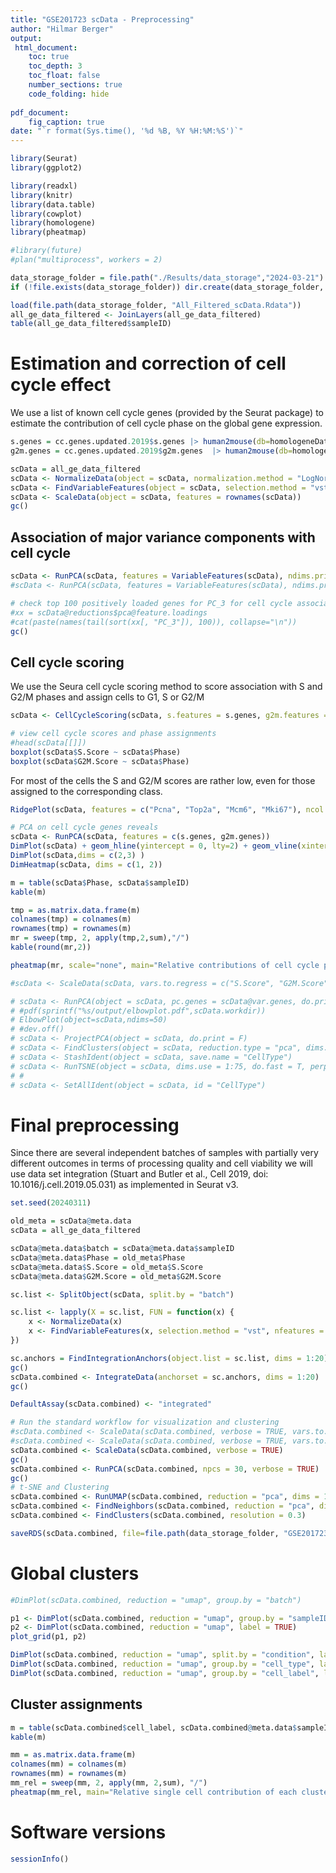 ```yaml
---
title: "GSE201723 scData - Preprocessing"
author: "Hilmar Berger"
output: 
 html_document:
    toc: true
    toc_depth: 3
    toc_float: false
    number_sections: true
    code_folding: hide
    
pdf_document:
    fig_caption: true
date: "`r format(Sys.time(), '%d %B, %Y %H:%M:%S')`"
---
```


```r
library(Seurat)
library(ggplot2)

library(readxl)
library(knitr)
library(data.table)
library(cowplot)
library(homologene)
library(pheatmap)

#library(future)
#plan("multiprocess", workers = 2)

data_storage_folder = file.path("./Results/data_storage","2024-03-21")
if (!file.exists(data_storage_folder)) dir.create(data_storage_folder, recursive=T)

```

```r
load(file.path(data_storage_folder, "All_Filtered_scData.Rdata"))
all_ge_data_filtered <- JoinLayers(all_ge_data_filtered)
table(all_ge_data_filtered$sampleID)
```

# Estimation and correction of cell cycle effect

We use a list of known cell cycle genes (provided by the Seurat package) to estimate the contribution of cell cycle phase on the global gene expression.

```r
s.genes = cc.genes.updated.2019$s.genes |> human2mouse(db=homologeneData2) |> (\(x) x$mouseGene[!is.na(x$mouseGene)] |> unique())()
g2m.genes = cc.genes.updated.2019$g2m.genes  |> human2mouse(db=homologeneData2) |> (\(x) x$mouseGene[!is.na(x$mouseGene)] |> unique())()
```

```r
scData = all_ge_data_filtered
scData <- NormalizeData(object = scData, normalization.method = "LogNormalize", scale.factor = 1e4)
scData <- FindVariableFeatures(object = scData, selection.method = "vst")
scData <- ScaleData(object = scData, features = rownames(scData))
gc()
```

## Association of major variance components with cell cycle

```r
scData <- RunPCA(scData, features = VariableFeatures(scData), ndims.print = c(1:20), nfeatures.print = 20)
#scData <- RunPCA(scData, features = VariableFeatures(scData), ndims.print = c(1:100), nfeatures.print = 20)

# check top 100 positively loaded genes for PC_3 for cell cycle association in MSigDB
#xx = scData@reductions$pca@feature.loadings
#cat(paste(names(tail(sort(xx[, "PC_3"]), 100)), collapse="\n"))
gc()
```

<!-- There are some cell cycle markers in PCs 1 and 7 (Top2a, Mki67) and G2M markers in PC 13. -->

<!-- ```{r, fig.width=12} -->
<!-- DimHeatmap(scData, dims = c(1, 7, 13)) -->
<!-- ``` -->

## Cell cycle scoring

We use the Seura cell cycle scoring method to score association with S and G2/M phases and assign cells to G1, S or G2/M

```r
scData <- CellCycleScoring(scData, s.features = s.genes, g2m.features = g2m.genes, set.ident = TRUE)

# view cell cycle scores and phase assignments
#head(scData[[]])
boxplot(scData$S.Score ~ scData$Phase)
boxplot(scData$G2M.Score ~ scData$Phase)
```

For most of the cells the S and G2/M scores are rather low, even for those assigned to the corresponding class. 

```r
RidgePlot(scData, features = c("Pcna", "Top2a", "Mcm6", "Mki67"), ncol = 4)
```

```r
# PCA on cell cycle genes reveals
scData <- RunPCA(scData, features = c(s.genes, g2m.genes))
DimPlot(scData) + geom_hline(yintercept = 0, lty=2) + geom_vline(xintercept = 0, lty=2)
DimPlot(scData,dims = c(2,3) )
DimHeatmap(scData, dims = c(1, 2))
```


```r
m = table(scData$Phase, scData$sampleID)
kable(m)

tmp = as.matrix.data.frame(m)
colnames(tmp) = colnames(m)
rownames(tmp) = rownames(m)
mr = sweep(tmp, 2, apply(tmp,2,sum),"/")
kable(round(mr,2))

pheatmap(mr, scale="none", main="Relative contributions of cell cycle phases per experimental group", breaks=seq(0,1,by=0.01))
```



```r
#scData <- ScaleData(scData, vars.to.regress = c("S.Score", "G2M.Score"), features = rownames(scData))

# scData <- RunPCA(object = scData, pc.genes = scData@var.genes, do.print = F, pcs.compute = 100)
# #pdf(sprintf("%s/output/elbowplot.pdf",scData.workdir))
# ElbowPlot(object=scData,ndims=50)
# #dev.off()
# scData <- ProjectPCA(object = scData, do.print = F)
# scData <- FindClusters(object = scData, reduction.type = "pca", dims.use = 1:75, resolution = 0.6, print.output = 0, save.SNN = , force.recalc = T)
# scData <- StashIdent(object = scData, save.name = "CellType")
# scData <- RunTSNE(object = scData, dims.use = 1:75, do.fast = T, perplexity = 60)
# #
# scData <- SetAllIdent(object = scData, id = "CellType")

```

# Final preprocessing

Since there are several independent batches of samples with partially very different outcomes in terms of processing quality and cell viability we will use data set integration (Stuart and Butler et al., Cell 2019, doi: 10.1016/j.cell.2019.05.031) as implemented in Seurat v3.


```r
set.seed(20240311)

old_meta = scData@meta.data
scData = all_ge_data_filtered

scData@meta.data$batch = scData@meta.data$sampleID
scData@meta.data$Phase = old_meta$Phase
scData@meta.data$S.Score = old_meta$S.Score
scData@meta.data$G2M.Score = old_meta$G2M.Score

sc.list <- SplitObject(scData, split.by = "batch")

sc.list <- lapply(X = sc.list, FUN = function(x) {
    x <- NormalizeData(x)
    x <- FindVariableFeatures(x, selection.method = "vst", nfeatures = 2000)
})
```



```r
sc.anchors = FindIntegrationAnchors(object.list = sc.list, dims = 1:20)
gc()
scData.combined <- IntegrateData(anchorset = sc.anchors, dims = 1:20)
gc()
```


```r
DefaultAssay(scData.combined) <- "integrated"

# Run the standard workflow for visualization and clustering
#scData.combined <- ScaleData(scData.combined, verbose = TRUE, vars.to.regress = c("sample_id_final", "G2M_score", "G1_score"))
#scData.combined <- ScaleData(scData.combined, verbose = TRUE, vars.to.regress = c("percent_mito"))
scData.combined <- ScaleData(scData.combined, verbose = TRUE)
gc()
scData.combined <- RunPCA(scData.combined, npcs = 30, verbose = TRUE)
gc()
# t-SNE and Clustering
scData.combined <- RunUMAP(scData.combined, reduction = "pca", dims = 1:20)
scData.combined <- FindNeighbors(scData.combined, reduction = "pca", dims = 1:20)
scData.combined <- FindClusters(scData.combined, resolution = 0.3)
```

```r
saveRDS(scData.combined, file=file.path(data_storage_folder, "GSE201723.combined.rds"), compress=T)
```

# Global clusters

```r
#DimPlot(scData.combined, reduction = "umap", group.by = "batch")

p1 <- DimPlot(scData.combined, reduction = "umap", group.by = "sampleID")
p2 <- DimPlot(scData.combined, reduction = "umap", label = TRUE)
plot_grid(p1, p2)

DimPlot(scData.combined, reduction = "umap", split.by = "condition", label = T)
DimPlot(scData.combined, reduction = "umap", group.by = "cell_type", label = T)
DimPlot(scData.combined, reduction = "umap", group.by = "cell_label", label = T)
```

## Cluster assignments

```r
m = table(scData.combined$cell_label, scData.combined@meta.data$sampleID)
kable(m)
```


```r
mm = as.matrix.data.frame(m)
colnames(mm) = colnames(m)
rownames(mm) = rownames(m)
mm_rel = sweep(mm, 2, apply(mm, 2,sum), "/")
pheatmap(mm_rel, main="Relative single cell contribution of each cluster to condition totals")
```

# Software versions

```r
sessionInfo()
```

